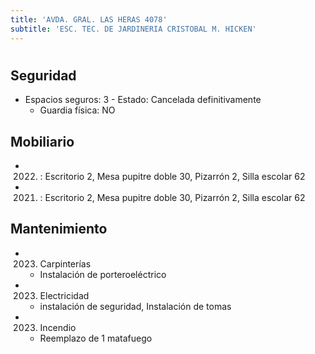```yaml
---
title: 'AVDA. GRAL. LAS HERAS 4078'
subtitle: 'ESC. TEC. DE JARDINERIA CRISTOBAL M. HICKEN'
---
```


#


## Seguridad

*  Espacios seguros: 3 - Estado: Cancelada definitivamente 
    + Guardia física: NO





## Mobiliario

*  (2022) : Escritorio 2, Mesa pupitre doble 30, Pizarrón 2, Silla escolar 62 

*  (2021) : Escritorio 2, Mesa pupitre doble 30, Pizarrón 2, Silla escolar 62 





## Mantenimiento

*  (2023) Carpinterías 
    + Instalación de porteroeléctrico

*  (2023) Electricidad 
    + instalación de seguridad, Instalación de tomas

*  (2023) Incendio 
    + Reemplazo de 1 matafuego



